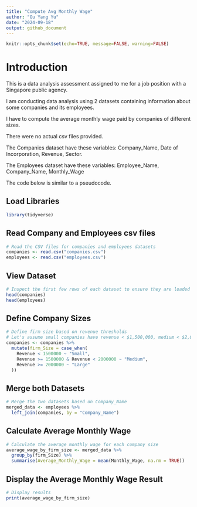 ---
title: "Compute Avg Monthly Wage"
author: "Ou Yang Yu"
date: "2024-09-18"
output: github_document
---

```{r setup, include=FALSE}
knitr::opts_chunk$set(echo=TRUE, message=FALSE, warning=FALSE)
```

# Introduction

This is a data analysis assessment assigned to me for a job position with a Singapore public agency.

I am conducting data analysis using 2 datasets containing information about some companies and its employees.

I have to compute the average monthly wage paid by companies of different sizes.

There were no actual csv files provided.

The Companies dataset have these variables: Company_Name, Date of Incorporation, Revenue, Sector.

The Employees dataset have these variables: Employee_Name, Company_Name, Monthly_Wage

The code below is similar to a pseudocode.

## Load Libraries

```{r libraries}
library(tidyverse)

```

## Read Company and Employees csv files

```{r read-csv}
# Read the CSV files for companies and employees datasets
companies <- read.csv("companies.csv")
employees <- read.csv("employees.csv")

```

## View Dataset

```{r view-dataset}
# Inspect the first few rows of each dataset to ensure they are loaded correctly
head(companies)
head(employees)

```

## Define Company Sizes

```{r define-size}
# Define firm size based on revenue thresholds
# Let's assume small companies have revenue < $1,500,000, medium < $2,000,000, and large >= $2,000,000
companies <- companies %>%
  mutate(firm_Size = case_when(
    Revenue < 1500000 ~ "Small",
    Revenue >= 1500000 & Revenue < 2000000 ~ "Medium",
    Revenue >= 2000000 ~ "Large"
  ))

```

## Merge both Datasets

```{r merge-datasets}
# Merge the two datasets based on Company_Name
merged_data <- employees %>%
  left_join(companies, by = "Company_Name")

```

## Calculate Average Monthly Wage

```{r calc-wage}
# Calculate the average monthly wage for each company size
average_wage_by_firm_size <- merged_data %>%
  group_by(firm_Size) %>%
  summarise(Average_Monthly_Wage = mean(Monthly_Wage, na.rm = TRUE))

```

## Display the Average Monthly Wage Result

```{r display-results}
# Display results
print(average_wage_by_firm_size)

```

